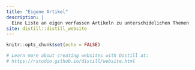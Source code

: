 ```yaml
---
title: "Eigene Artikel"
description: |
  Eine Liste an eigen verfassen Artikeln zu unterschidelichen Themen
site: distill::distill_website
---
```


```r
knitr::opts_chunk$set(echo = FALSE)

# Learn more about creating websites with Distill at:
# https://rstudio.github.io/distill/website.html

```


